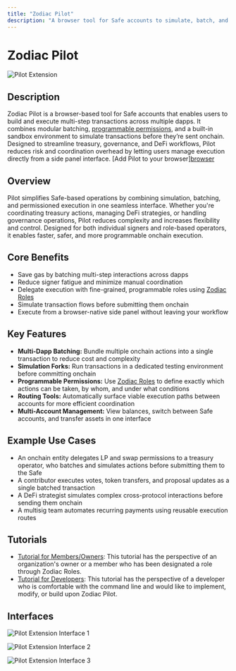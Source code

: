 ```yaml
---
title: "Zodiac Pilot"
description: "A browser tool for Safe accounts to simulate, batch, and execute multi-dapp transactions."
---
```


# Zodiac Pilot

![Pilot Extension](/Pilot00.png)

## Description

Zodiac Pilot is a browser-based tool for Safe accounts that enables users to build and execute multi-step transactions across multiple dapps. It combines modular batching, [programmable permissions](/documentation/roles-modifier), and a built-in sandbox environment to simulate transactions before they’re sent onchain. Designed to streamline treasury, governance, and DeFi workflows, Pilot reduces risk and coordination overhead by letting users manage execution directly from a side panel interface. [Add Pilot to your browser][browser](https://pilot.gnosisguild.org)

## Overview

Pilot simplifies Safe-based operations by combining simulation, batching, and permissioned execution in one seamless interface. Whether you're coordinating treasury actions, managing DeFi strategies, or handling governance operations, Pilot reduces complexity and increases flexibility and control. Designed for both individual signers and role-based operators, it enables faster, safer, and more programmable onchain execution.

## Core Benefits

- Save gas by batching multi-step interactions across dapps
- Reduce signer fatigue and minimize manual coordination
- Delegate execution with fine-grained, programmable roles using [Zodiac Roles](/documentation/roles-modifier)
- Simulate transaction flows before submitting them onchain
- Execute from a browser-native side panel without leaving your workflow

## Key Features

- **Multi-Dapp Batching:** Bundle multiple onchain actions into a single transaction to reduce cost and complexity
- **Simulation Forks:** Run transactions in a dedicated testing environment before committing onchain
- **Programmable Permissions:** Use [Zodiac Roles](/documentation/roles-modifier) to define exactly which actions can be taken, by whom, and under what conditions
- **Routing Tools:** Automatically surface viable execution paths between accounts for more efficient coordination
- **Multi-Account Management:** View balances, switch between Safe accounts, and transfer assets in one interface

## Example Use Cases

- An onchain entity delegates LP and swap permissions to a treasury operator, who batches and simulates actions before submitting them to the Safe
- A contributor executes votes, token transfers, and proposal updates as a single batched transaction
- A DeFi strategist simulates complex cross-protocol interactions before sending them onchain
- A multisig team automates recurring payments using reusable execution routes

## Tutorials

- [Tutorial for Members/Owners](/documentation/pilot-extension/pilot-extension-member-tutorial): This tutorial has the perspective of an organization's owner or a member who has been designated a role through Zodiac Roles.
- [Tutorial for Developers](https://github.com/gnosisguild/zodiac-pilot): This tutorial has the perspective of a developer who is comfortable with the command line and would like to implement, modify, or build upon Zodiac Pilot.

## Interfaces

![Pilot Extension Interface 1](/Pilot01.png)

![Pilot Extension Interface 2](/Pilot03.png)

![Pilot Extension Interface 3](/Pilot05.png)
